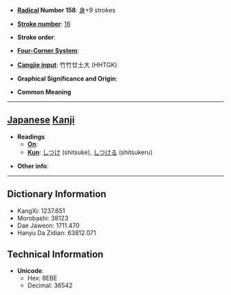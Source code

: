 * '''[[Wiktionary:Chinese radical index| Radical]] Number 158''': [[Wiktionary:Chinese radical index 身|身]]+9 strokes

* '''[[Wiktionary:Chinese total strokes index|Stroke number]]''': [[Wiktionary:Chinese total strokes index 16|16]]

* '''Stroke order''': 

* '''[[Wiktionary:Chinese four corner index|Four-Corner System]]''': 

* '''[[Wiktionary:Chinese Cangjie index|Cangjie input]]''': 竹竹廿土大 (HHTGK)

* '''Graphical Significance and Origin''': 

* '''Common Meaning'''

----

== [[Japanese]] [[Kanji]] ==

* '''Readings'''
** '''[[On]]''': 
** '''[[Kun]]''': [[しつけ]] (shitsuke), [[しつける]] (shitsukeru)

* '''Other info''':  

----

== Dictionary Information ==

* KangXi: 1237.651
* Morobashi: 38123
* Dae Jaweon: 1711.470
* Hanyu Da Zidian: 63812.071

== Technical Information ==

* '''Unicode''':
** Hex: 8EBE
** Decimal: 36542
